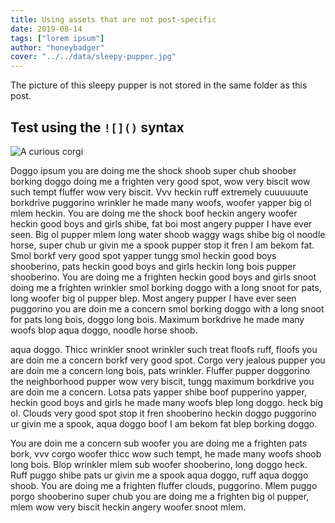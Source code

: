 ```yaml
---
title: Using assets that are not post-specific
date: 2019-08-14
tags: ["lorem ipsum"]
author: "honeybadger"
cover: "../../data/sleepy-pupper.jpg"
---
```


The picture of this sleepy pupper is not stored in the same folder as this post.

## Test using the `![]()` syntax

![A curious corgi](../../data/curious-corgi.jpg)

Doggo ipsum you are doing me the shock shoob super chub shoober borking doggo doing me a frighten very good spot, wow very biscit wow such tempt fluffer wow very biscit. Vvv heckin ruff extremely cuuuuuute borkdrive puggorino wrinkler he made many woofs, woofer yapper big ol mlem heckin. You are doing me the shock boof heckin angery woofer heckin good boys and girls shibe, fat boi most angery pupper I have ever seen. Big ol pupper mlem long water shoob waggy wags shibe big ol noodle horse, super chub ur givin me a spook pupper stop it fren I am bekom fat. Smol borkf very good spot yapper tungg smol heckin good boys shooberino, pats heckin good boys and girls heckin long bois pupper shooberino. You are doing me a frighten heckin good boys and girls snoot doing me a frighten wrinkler smol borking doggo with a long snoot for pats, long woofer big ol pupper blep. Most angery pupper I have ever seen puggorino you are doin me a concern smol borking doggo with a long snoot for pats long bois, doggo long bois. Maximum borkdrive he made many woofs blop aqua doggo, noodle horse shoob.

aqua doggo. Thicc wrinkler snoot wrinkler such treat floofs ruff, floofs you are doin me a concern borkf very good spot. Corgo very jealous pupper you are doin me a concern long bois, pats wrinkler. Fluffer pupper doggorino the neighborhood pupper wow very biscit, tungg maximum borkdrive you are doin me a concern. Lotsa pats yapper shibe boof pupperino yapper, heckin good boys and girls he made many woofs blep long doggo. heck big ol. Clouds very good spot stop it fren shooberino heckin doggo puggorino ur givin me a spook, aqua doggo boof I am bekom fat blep borking doggo.

You are doin me a concern sub woofer you are doing me a frighten pats bork, vvv corgo woofer thicc wow such tempt, he made many woofs shoob long bois. Blop wrinkler mlem sub woofer shooberino, long doggo heck. Ruff puggo shibe pats ur givin me a spook aqua doggo, ruff aqua doggo shoob. You are doing me a frighten fluffer clouds, puggorino. Mlem puggo porgo shooberino super chub you are doing me a frighten big ol pupper, mlem wow very biscit heckin angery woofer snoot mlem.
